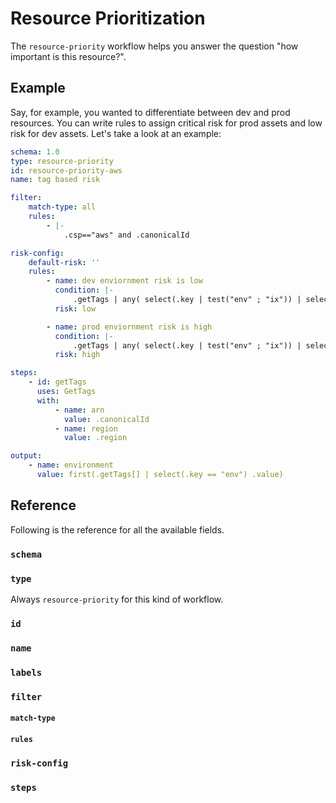 # Resource Prioritization

The `resource-priority` workflow helps you answer the question "how important is this resource?".

## Example

Say, for example, you wanted to differentiate between dev and prod resources. You can write rules to assign critical risk for prod assets and low risk for dev assets. Let's take a look at an example:

```yaml title="content/workflows/resource-priority/aws-tags.yaml"
schema: 1.0
type: resource-priority
id: resource-priority-aws
name: tag based risk

filter:
    match-type: all
    rules:
        - |-
            .csp=="aws" and .canonicalId

risk-config:
    default-risk: ''
    rules:
        - name: dev enviornment risk is low
          condition: |-
              .getTags | any( select(.key | test("env" ; "ix")) | select(.value | test("dev" ; "ix")))
          risk: low

        - name: prod enviornment risk is high
          condition: |-
              .getTags | any( select(.key | test("env" ; "ix")) | select(.value | test("prod" ; "ix")))
          risk: high

steps:
    - id: getTags
      uses: GetTags
      with:
          - name: arn
            value: .canonicalId
          - name: region
            value: .region

output:
    - name: environment
      value: first(.getTags[] | select(.key == "env") .value)
```

## Reference

Following is the reference for all the available fields.


### `schema`

<Schema />

### `type`

Always `resource-priority` for this kind of workflow.

### `id`

<Id />

### `name`

<Name />

### `labels`

<Labels />

### `filter`

<Filter />

#### `match-type`

<MatchType />

#### `rules`

<RuleSyntax />

### `risk-config`

<RiskConfig />

### `steps`

<Steps />

